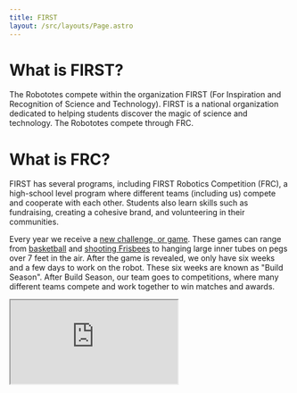 ```yaml
---
title: FIRST
layout: /src/layouts/Page.astro
---
```



# What is FIRST?

The Robototes compete within the organization FIRST (For Inspiration and Recognition of Science and Technology). FIRST is a national organization dedicated to helping students discover the magic of science and technology. The Robototes compete through FRC.

# What is FRC?

FIRST has several programs, including FIRST Robotics Competition (FRC), a high-school level program where different teams (including us) compete and cooperate with each other. Students also learn skills such as fundraising, creating a cohesive brand, and volunteering in their communities.

Every year we receive a [new challenge, or game](https://youtu.be/EMiNmJW7enI). These games can range from [basketball](https://youtu.be/nOXsdhZZSdM) and [shooting Frisbees](https://youtu.be/wa5MGEZNrf0) to hanging large inner tubes on pegs over 7 feet in the air. After the game is revealed, we only have six weeks and a few days to work on the robot. These six weeks are known as "Build Season". After Build Season, our team goes to competitions, where many different teams compete and work together to win matches and awards.

<div class="iframe-wrapper">
	<iframe
		src="https://www.youtube-nocookie.com/embed/wSA6InzFAZE"
		allow="accelerometer; autoplay; clipboard-write; encrypted-media; gyroscope; picture-in-picture"
		allowfullscreen
	/>
</div>

## Current Competition

<CompetitionCard img="rapid-react" video="LgniEjI9cCM">
<div slot="left">
	### Rapid React
	**2021-2022**

	Sponsored by Boeing
</div>
</CompetitionCard>

## Past Competitions

<CompetitionCard img="infinite-recharge" video="gmiYWTmFRVE">
<div slot="left">
	### Infinite Recharge
	**2019-2020**

	Sponsored by Star Wars
</div>
<div slot="right">
	In INFINITE RECHARGE, two alliances work to protect FIRST City from approaching asteroids caused by a distant space skirmish. Each Alliance, along with their trusty droids, race to collect and score Power Cells in order to energize their Shield Generator for maximum protection. To activate stages of the Shield Generator, droids manipulate their Control Panels after scoring a specific number of Power Cells. Near the end of the match, droids race to their Rendezvous Point to get their Shield Generator operational in order to protect the city!
</div>
</CompetitionCard>

<CompetitionCard img="deep-space" video="Mew6G_og-PI">
<div slot="left">
	### Destination: Deep Space
	**2018-2019**

	Presented by The Boeing Company
</div>
<div slot="right">
	It involves two alliances of three teams each, with each team controlling a robot and performing specific tasks on a field to score points. The game centers around an outer space theme involving two alliances consisting of three teams each competing to place poly-carbonate hatch panels and orange rubber balls or "cargo" on rockets and cargo ships before returning to their HAB platform to climb at the end of the match.
</div>
</CompetitionCard>

<CompetitionCard img="power-up" video="HZbdwYiCY74">
	<div slot="left">
		### FIRST Power Up
		**2017-2018**
	</div>
	<div slot="right">
		It involves two alliances of three teams each, with each team controlling a robot and performing specific tasks on a field to score points. The game has a retro 8-bit theme and teams are required to place milk crafts, or "power cubes", on large balancing scales to tip the scale and gain ownership. Alliances can also trade power cubes for power ups, giving them a temporary advantage in a match. At the end of the match, robots can climb the tower attached to the center balancing scale using a rung attached to the tower, giving them additional points.
	</div>
</CompetitionCard>

<CompetitionCard img="steamworks" video="EMiNmJW7enI">
	<div slot="left">
		### FIRST Steamworks
		**2016-2017**
	</div>
	<div slot="right">
		As in past games, two alliances of three individual teams and their robots compete on a field to score "match" point to win the game and ranking points to advance to playoff rounds. The game has a steampunk theme and teams are required to shoot wiffle balls which represent fuel into a simulated boiler which transfers the generated steam into an airship in the middle of the field. Each alliance has one airship, which they pressurize with steam from the boiler and load with plastic gears from the field. At the end of the match, robots can climb and hang on team-supplied ropes (or standard ropes supplied by FIRST) attached to the airship for additional points.
	</div>
</CompetitionCard>
